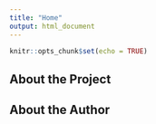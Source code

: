 ```yaml
---
title: "Home"
output: html_document
---
```


```r
knitr::opts_chunk$set(echo = TRUE)
```

## About the Project

## About the Author
